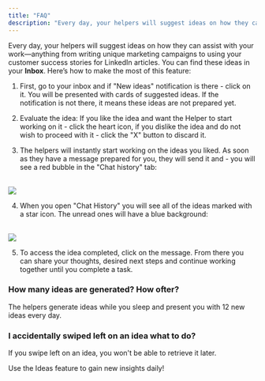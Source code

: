 ```yaml
---
title: "FAQ"
description: "Every day, your helpers will suggest ideas on how they can assist with your work—anything from writing unique marketing campaigns to using your customer succ..."
---
```


Every day, your helpers will suggest ideas on how they can assist with your work—anything from writing unique marketing campaigns to using your customer success stories for LinkedIn articles. You can find these ideas in your **Inbox**. Here’s how to make the most of this feature:

  1. First, go to your inbox and if "New ideas" notification is there - click on it. You will be presented with cards of suggested ideas. If the notification is not there, it means these ideas are not prepared yet.

  2. Evaluate the idea: If you like the idea and want the Helper to start working on it - click the heart icon, if you dislike the idea and do not wish to proceed with it - click the "X" button to discard it.

  3. The helpers will instantly start working on the ideas you liked. As soon as they have a message prepared for you, they will send it and - you will see a red bubble in the "Chat history" tab:  
​

![](https://downloads.intercomcdn.com/i/o/s36tbegb/1601629420/e82098d92252d363a5bf36947c37/Screenshot+2025-07-03+at+16_15_44.png?expires=1754573400&signature=6add20e4e209e012c4d6a449fb9161972089e95dd76633ee99485ca20f109498&req=dSYnF898lIVdWfMW1HO4zVdBxVO2QgcPeJ53Mfr6x33MeO8H6Hua%2BVuF%2FSPP%0AdmqQ%0A)

  4. When you open "Chat History" you will see all of the ideas marked with a star icon. The unread ones will have a blue background:  
​

![](https://downloads.intercomcdn.com/i/o/s36tbegb/1601628135/68af189363779ba23d64b9e0524c/Screenshot+2025-07-03+at+16_14_19.png?expires=1754573400&signature=3c202ee51b5443f675e5df24e83eff5a561f95a9e5eafbb0c4302a4ab77bccb3&req=dSYnF898lYBcXPMW1HO4zfX1Zg21CFgrWWi0SHRp%2FH3bZzRHLT1JSogBSUvR%0ASa79%0A)

  5. To access the idea completed, click on the message. From there you can share your thoughts, desired next steps and continue working together until you complete a task.





### How many ideas are generated? How ofter?

The helpers generate ideas while you sleep and present you with 12 new ideas every day.

### I accidentally swiped left on an idea what to do?

If you swipe left on an idea, you won't be able to retrieve it later.

Use the Ideas feature to gain new insights daily!